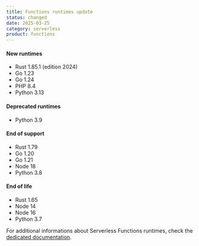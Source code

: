 ```yaml
---
title: Functions runtimes update
status: changed
date: 2025-03-25
category: serverless
product: functions
---
```


#### New runtimes
* Rust 1.85.1 (edition 2024)
* Go 1.23
* Go 1.24
* PHP 8.4
* Python 3.13

#### Deprecated runtimes
* Python 3.9

#### End of support
* Rust 1.79
* Go 1.20
* Go 1.21
* Node 18
* Python 3.8

#### End of life
* Rust 1.65
* Node 14
* Node 16
* Python 3.7


For additional informations about Serverless Functions runtimes, check the [dedicated documentation](/serverless-functions/reference-content/functions-runtimes/).
